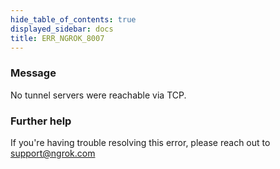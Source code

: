 ```yaml
---
hide_table_of_contents: true
displayed_sidebar: docs
title: ERR_NGROK_8007
---
```


### Message

No tunnel servers were reachable via TCP.

<ErrorDetails />

### Further help

If you're having trouble resolving this error, please reach out to [support@ngrok.com](mailto:support@ngrok.com?subject=Help%20with%20ERR_NGROK_8007)
